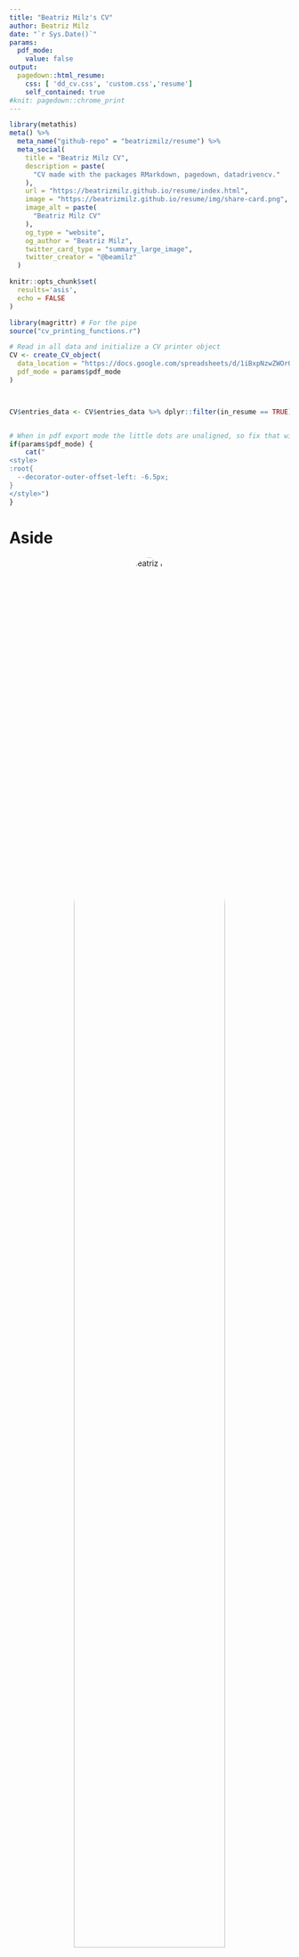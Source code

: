 ```yaml
---
title: "Beatriz Milz's CV"
author: Beatriz Milz
date: "`r Sys.Date()`"
params:
  pdf_mode:
    value: false
output:
  pagedown::html_resume:
    css: [ 'dd_cv.css', 'custom.css','resume']
    self_contained: true
#knit: pagedown::chrome_print      
---
```

```r
library(metathis)
meta() %>%
  meta_name("github-repo" = "beatrizmilz/resume") %>% 
  meta_social(
    title = "Beatriz Milz CV",
    description = paste(
      "CV made with the packages RMarkdown, pagedown, datadrivencv."
    ),
    url = "https://beatrizmilz.github.io/resume/index.html",
    image = "https://beatrizmilz.github.io/resume/img/share-card.png",
    image_alt = paste(
      "Beatriz Milz CV"
    ),
    og_type = "website",
    og_author = "Beatriz Milz",
    twitter_card_type = "summary_large_image",
    twitter_creator = "@beamilz"
  )
```
<!-- inicio academic icons -->
<link rel="stylesheet" href="https://cdn.jsdelivr.net/gh/jpswalsh/academicons@1/css/academicons.min.css">
<!-- final academic icons -->

 
<!-- inicio font awesome -->
<script src="https://kit.fontawesome.com/1f72d6921a.js" crossorigin="anonymous"></script>

 
<!-- final font awesome -->

```r
knitr::opts_chunk$set(
  results='asis',
  echo = FALSE
)

library(magrittr) # For the pipe
source("cv_printing_functions.r")

# Read in all data and initialize a CV printer object
CV <- create_CV_object(
  data_location = "https://docs.google.com/spreadsheets/d/1iBxpNzwZWOrOwR__Y4FNDQ_3tpw-0trS0PVigsS4z6w/edit?usp=sharing",  
  pdf_mode = params$pdf_mode
)



CV$entries_data <- CV$entries_data %>% dplyr::filter(in_resume == TRUE)



```


```r
# When in pdf export mode the little dots are unaligned, so fix that with some conditional CSS.
if(params$pdf_mode) {
    cat("
<style>
:root{
  --decorator-outer-offset-left: -6.5px;
}
</style>")
}
```


Aside
================================================================================


<center>
![Beatriz Milz](https://avatars.githubusercontent.com/u/42153618?v=4){width=80% style='border-radius: 50%;'}
</center>



### CONTACT
<center>

<i class="fa fa-chalkboard-teacher"></i> Talks: [beatrizmilz.com/talk/](https://beatrizmilz.com/talk/)

<a href='https://beatrizmilz.com' target='_blank'><i class="fa fa-home"></i></a>
 <a href='https://github.com/beatrizmilz' target='_blank'><i class="fa fa-github"></i></a> <a href='mailto:milz.bea@gmail.com'><i class="fa fa-envelope"></i></a> <a href='https://twitter.com/BeaMilz' target='_blank'><i class="fa fa-twitter"></i></a>  <a href='https://github.com/beatrizmilz' target='_blank'><i class="fa fa-github"></i></a>  <a href='https://orcid.org/0000-0002-3064-4486' target='_blank'><i class="fab fa-orcid"></i></a> <a href='https://discourse.curso-r.com/u/beatrizmilz/summary' target='_blank'><i class="fab fa-discourse"></i></a> <a href='http://lattes.cnpq.br/5150665880581477'  target='_blank'><i class="ai ai-lattes"></i></a>
</center>

<br>

### TEACHING

<i class="fas fa-chalkboard-teacher"></i> [`tidyverse` certified trainer by RStudio](https://education.rstudio.com/trainers/people/milz+beatriz/).

<i class="fas fa-chalkboard-teacher"></i> [The Carpentries instructor](https://carpentries.org/).

<br>

### Languages

**Portuguese:** Native

**English:** Proficient

**Spanish:** Intermediate

<br>



Disclaimer {#disclaimer}
--------------------------------------------------------------------------------
<i class="fas fa-download"></i> [Download](https://beatrizmilz.github.io/resume/index.pdf)


This resume was made with the R package [**pagedown**](https://github.com/rstudio/pagedown) and [**datadrivencv**](http://nickstrayer.me/datadrivencv/index.html).

Code available on <i class="fa fa-github"></i>  [GitHub](https://github.com/beatrizmilz/resume). 

Last updated on `r Sys.Date()`. The most recent version of this resume is [available here](https://beatrizmilz.github.io/resume/index.pdf). 


Main
================================================================================

Beatriz Milz {#title}
--------------------------------------------------------------------------------


Teaching Experience {data-icon=chalkboard-teacher}
--------------------------------------------------------------------------------

```r
CV %<>% print_section('teaching_experience')
```



Selected Oral Communications {data-icon=chalkboard-teacher}
--------------------------------------------------------------------------------

```r
CV %<>% print_section('oral_communications')
```


\pagebreak

::: aside

   
I'm an active participant in the local R community: I'm a co-organizer of R-Ladies São Paulo since 2018, and I have taught in several meetups and workshops. All the slides are available here: [beatrizmilz.com/talk/](https://beatrizmilz.com/talk/)


I'm also a co-organizer of [satRday São Paulo](https://saopaulo2019.satrdays.org/) and [LatinR](https://latin-r.com/).



### GRANTS

<i class="far fa-star"></i> [FAPESP](https://fapesp.br/). Doctorate Scholarship - 2019-2021.

<i class="far fa-star"></i> [useR! 2019](https://user2019.r-project.org/). Diversity Scholarship - Travel and Conference.

<i class="far fa-star"></i> [LatinR 2019](https://latin-r.com/) - Travel and Conference.

<br>



### SOFTWARE

<i class="fas fa-box-open"></i> [Package {dados} - Available on CRAN](https://cienciadedatos.github.io/dados/) - Co-Author. 

<i class="fas fa-box-open"></i> [Package {mananciais}](https://beatrizmilz.github.io/mananciais/) - Author, maintainer. 

<br>

### SOFTWARE REVIEW

<i class="fas fa-box-open"></i> [R OpenSci](https://ropensci.org/): [reviews available here](https://github.com/beatrizmilz/ropensci_reviews#ropensci-reviews). 


<br>

### PROGRAMMING SKILLS

<i class="fab fa-r-project"></i> `R`

<i class="fa fa-area-chart" aria-hidden="true"></i>
 `tidyverse`

<i class="fas fa-code-branch"></i> `Git`

<i class="fab fa-github"></i> `GitHub`

<i class="fab fa-markdown"></i> `Markdown`

<i class="fab fa-html5"></i> `HTML`

<i class="fab fa-css3-alt"></i> `CSS`


:::





Selected Workshops Taught {data-icon=book} 
--------------------------------------------------------------------------------

```r
CV %<>% print_section('workshops_taught')
```





Education {data-icon=graduation-cap data-concise=true}
--------------------------------------------------------------------------------

```r
CV %<>% print_section('education')
```






